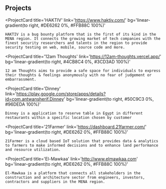 ## Projects

<ProjectCard
    title='HAKTIV'
    link='https://www.haktiv.com/'
    bg='linear-gradient(to right, #DE6262 0%, #FFB88C 100%)'
>
    HAKTIV is a bug bounty platform that is the first of its kind in the MENA region. It connects the growing market of tech companies with the finest security researchers and talents in the region to provide security testing on web, mobile, source code and more.
</ProjectCard>

<ProjectCard
    title='12am Thoughts'
    link='https://12am-thoughts.vercel.app/'
    bg='linear-gradient(to right, #4CB8C4 0%, #3CD3AD 100%)'
>
    12 am Thoughts aims to provide a safe space for individuals to express their thoughts & feelings anonymously with no fear of judgement or embarrassment.
</ProjectCard>


<ProjectCard
    title='Dinney'
    link='https://play.google.com/store/apps/details?id=com.antwansherif.Dinney'
    bg='linear-gradient(to right, #50C9C3 0%, #96DEDA 100%)'
>
    Dinney is a application to reserve table in Egypt in different restaurants within a specific location chosen by customer
</ProjectCard>

<ProjectCard
    title='21Farmer'
    link='https://dashboard.21farmer.com/'
    bg='linear-gradient(to right, #DE6262 0%, #FFB88C 100%)'
>
    21Farmer is a cloud based IoT solution that provides data & analytics to farmers to make informed decisions and to enhance land performance and resource utilization.
</ProjectCard>

<ProjectCard
    title='El-Mawkaa'
    link='http://www.elmawkaa.com'
    bg='linear-gradient(to right, #DE6262 0%, #FFB88C 100%)'
>
    El-Mawkaa is a platform that connects all stakeholders in the construction and architecture sector from engineers, investors, contractors and suppliers in the MENA region.
</ProjectCard>
